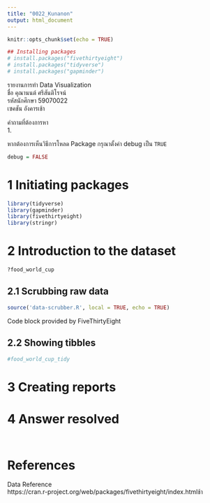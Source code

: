 ```yaml
---
title: "0022_Kunanon"
output: html_document
---
```


```r
knitr::opts_chunk$set(echo = TRUE)

## Installing packages
# install.packages("fivethirtyeight")
# install.packages("tidyverse")
# install.packages("gapminder")
```

รายงานการทำ Data Visualization <br>
ชื่อ คุณานนต์ ศรีสันติโรจน์<br>
รหัสนักศึกษา 59070022<br>
เซคชัน อังคารเช้า<br>

คำถามที่ต้องการหา   <br>
1.

หากต้องการเห็นวิธีการโหลด Package กรุณาตั้งค่า debug เป็น `TRUE`
```r
debug = FALSE
```

# 1 Initiating packages
```r
library(tidyverse)
library(gapminder)
library(fivethirtyeight)
library(stringr)
```

# 2 Introduction to the dataset
```r

?food_world_cup
```

## 2.1 Scrubbing raw data
```r
source('data-scrubber.R', local = TRUE, echo = TRUE)
```
Code block provided by FiveThirtyEight

## 2.2 Showing tibbles
```r
#food_world_cup_tidy
```

# 3 Creating reports

# 4 Answer resolved
```r

```

```r

```

# References <br>
Data Reference <br>
https://cran.r-project.org/web/packages/fivethirtyeight/index.htmlช้า<br>

